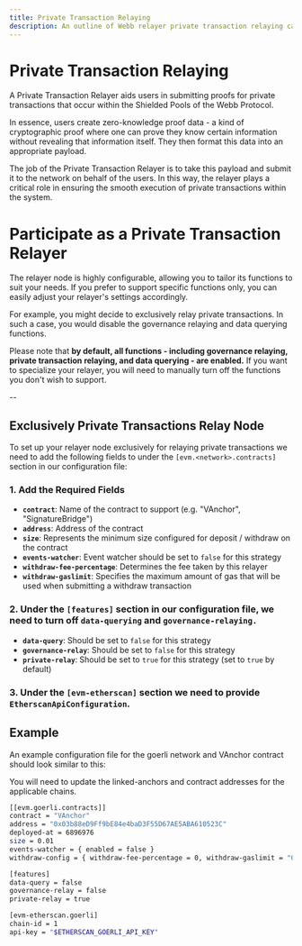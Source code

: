 ```yaml
---
title: Private Transaction Relaying
description: An outline of Webb relayer private transaction relaying capabilities.
---
```



# Private Transaction Relaying

A Private Transaction Relayer aids users in submitting proofs for private transactions that occur within the Shielded Pools of the Webb Protocol.

In essence, users create zero-knowledge proof data - a kind of cryptographic proof where one can prove they know certain information without revealing that information itself. They then format this data into an appropriate payload.

The job of the Private Transaction Relayer is to take this payload and submit it to the network on behalf of the users. In this way, the relayer plays a critical role in ensuring the smooth execution of private transactions within the system.

# Participate as a Private Transaction Relayer

The relayer node is highly configurable, allowing you to tailor its functions to suit your needs. If you prefer to support specific functions only, you can easily adjust your relayer's settings accordingly.

For example, you might decide to exclusively relay private transactions. In such a case, you would disable the governance relaying and data querying functions.

Please note that **by default, all functions - including governance relaying, private transaction relaying, and data querying - are enabled.** If you want to specialize your relayer, you will need to manually turn off the functions you don't wish to support.

--

## Exclusively Private Transactions Relay Node

To set up your relayer node exclusively for relaying private transactions we need to add the following fields to under the
`[evm.<network>.contracts]` section in our configuration file:

### 1. Add the Required Fields

- **`contract`**: Name of the contract to support (e.g. "VAnchor", "SignatureBridge")
- **`address`**: Address of the contract
- **`size`**: Represents the minimum size configured for deposit / withdraw on the contract
- **`events-watcher`**: Event watcher should be set to `false` for this strategy
- **`withdraw-fee-percentage`**: Determines the fee taken by this relayer
- **`withdraw-gaslimit`**: Specifies the maximum amount of gas that will be used when submitting a withdraw transaction

### 2. Under the `[features]` section in our configuration file, we need to turn off `data-querying` and `governance-relaying.`

- **`data-query`**: Should be set to `false` for this strategy
- **`governance-relay`**: Should be set to `false` for this strategy
- **`private-relay`**: Should be set to `true` for this strategy (set to `true` by default)

### 3. Under the `[evm-etherscan]` section we need to provide `EtherscanApiConfiguration`.

## Example

An example configuration file for the goerli network and VAnchor contract should look similar to this:

<Callout type="info">
  You will need to update the linked-anchors and contract addresses for the applicable chains.
</Callout>

```sh filename="config file" copy
[[evm.goerli.contracts]]
contract = "VAnchor"
address = "0x03b88eD9Ff9bE84e4baD3F55D67AE5ABA610523C"
deployed-at = 6896976
size = 0.01
events-watcher = { enabled = false }
withdraw-config = { withdraw-fee-percentage = 0, withdraw-gaslimit = "0x350000" }

[features]
data-query = false
governance-relay = false
private-relay = true

[evm-etherscan.goerli]
chain-id = 1
api-key = "$ETHERSCAN_GOERLI_API_KEY"
```
